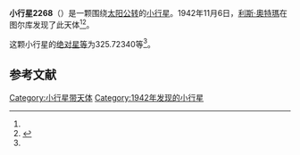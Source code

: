 {{Infobox planet
| bgcolour = #FFFFC0
| name = 2268 Szmytowna
| symbol = 
| image = 
| caption = 
| discovery = yes
| discovery_ref = 
| discoverer = [[利斯·奧特瑪|利斯·奧特瑪]]
| discovery_site = [[图尔库|图尔库]] 
| discovered = 1942年11月6日
| designations = yes
| mp_name = 
| named_after = 
| alt_names = 1942 VW/ 1964 CE / 1967 UH / 1970 GT1 / 1977 SW1
| mp_category = [[主带小行星|主带小行星]]
| orbit_ref = <ref name="a">[http://ssd.jpl.nasa.gov/sbdb.cgi?sstr=2268 2268 Szmytowna] {{Wayback|url=http://ssd.jpl.nasa.gov/sbdb.cgi?sstr=2268 |date=20200820023035 }}，小行星數據庫瀏覽器（JPL Small-Body Database Browser）－[[美国国家航空航天局|美国国家航空航天局]]喷气推进实验室</ref>
| epoch = 2456400.5 (2013年4月18日更新)
| aphelion = {{convert|3.2772556|AU|km|3|abbr=on|lk=out}}
| perihelion = {{convert|2.6021694|AU|km|3|abbr=on}}
| semimajor = {{convert|2.9397125|AU|km|3|abbr=on}}
| eccentricity = 0.1148218
| period = 1841.008087 [[日|日]]<br />5.04[[儒略年|儒略年]]
| avg_speed = 
| inclination = 3.30664
| asc_node = 89.66455
| mean_anomaly = 
| arg_peri = 325.72340
| satellites = 
| physical_characteristics = yes
| dimensions = 
| mass = 
| density = 
| surface_grav = 
| escape_velocity = 
| sidereal_day = 
| axial_tilt = 
| pole_ecliptic_lat = 
| pole_ecliptic_lon = 
| albedo = 
| temperatures= 
| temp_name1 = 
| mean_temp_1 = 
| max_temp_1 = 
| temp_name2 = 
| max_temp_2 = 
| spectral_type = 
| abs_magnitude = 325.72340
}}

'''小行星2268'''（{{lang-en|2268 Szmytowna}}）是一颗围绕[[太阳|太阳]][[公转|公转]]的[[小行星|小行星]]。1942年11月6日，[[利斯·奧特瑪|利斯·奧特瑪]]在图尔库发现了此天体<ref name="a" /><ref>{{cite news|title=小行星列表|url=http://cfa-www.harvard.edu/iau/lists/NumberedMPs.txt|accessdate=2013-07-08|newspaper=哈佛大学|archive-date=2008-05-17|archive-url=https://web.archive.org/web/20080517010638/http://cfa-www.harvard.edu/iau/lists/NumberedMPs.txt|dead-url=no}}</ref>。

这颗小行星的[[绝对星等|绝对星等]]为325.72340等<ref name="a" />。

==参考文献==
{{reflist}}
{{Minor Planet Number|[[小行星2267|小行星2267]]|[[小行星2269|小行星2269]]}}

{{小天体}}

[[Category:小行星带天体|Category:小行星带天体]]
[[Category:1942年发现的小行星|Category:1942年发现的小行星]]

{{asteroid-stub}}